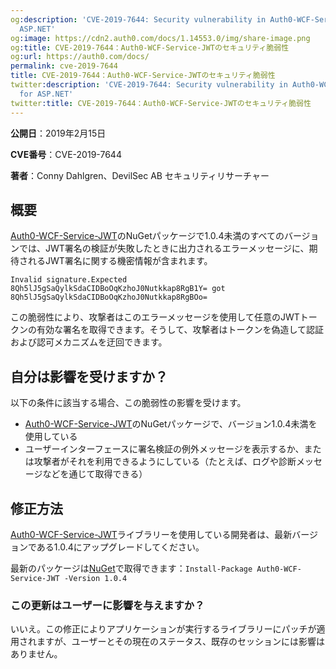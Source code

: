 ```yaml
---
og:description: 'CVE-2019-7644: Security vulnerability in Auth0-WCF-Service-JWT for
  ASP.NET'
og:image: https://cdn2.auth0.com/docs/1.14553.0/img/share-image.png
og:title: CVE-2019-7644：Auth0-WCF-Service-JWTのセキュリティ脆弱性
og:url: https://auth0.com/docs/
permalink: cve-2019-7644
title: CVE-2019-7644：Auth0-WCF-Service-JWTのセキュリティ脆弱性
twitter:description: 'CVE-2019-7644: Security vulnerability in Auth0-WCF-Service-JWT
  for ASP.NET'
twitter:title: CVE-2019-7644：Auth0-WCF-Service-JWTのセキュリティ脆弱性
---
```


**公開日**：2019年2月15日

**CVE番号**：CVE-2019-7644

**著者**：Conny Dahlgren、DevilSec AB セキュリティリサーチャー

## 概要

[Auth0-WCF-Service-JWT](https://www.nuget.org/packages/Auth0-WCF-Service-JWT/)のNuGetパッケージで1.0.4未満のすべてのバージョンでは、JWT署名の検証が失敗したときに出力されるエラーメッセージに、期待されるJWT署名に関する機密情報が含まれます。

`Invalid signature.Expected 8Qh5lJ5gSaQylkSdaCIDBoOqKzhoJ0Nutkkap8RgB1Y= got 8Qh5lJ5gSaQylkSdaCIDBoOqKzhoJ0Nutkkap8RgBOo=`

この脆弱性により、攻撃者はこのエラーメッセージを使用して任意のJWTトークンの有効な署名を取得できます。そうして、攻撃者はトークンを偽造して認証および認可メカニズムを迂回できます。

## 自分は影響を受けますか？

以下の条件に該当する場合、この脆弱性の影響を受けます。

* [Auth0-WCF-Service-JWT](https://www.nuget.org/packages/Auth0-WCF-Service-JWT/)のNuGetパッケージで、バージョン1.0.4未満を使用している
* ユーザーインターフェースに署名検証の例外メッセージを表示するか、または攻撃者がそれを利用できるようにしている（たとえば、ログや診断メッセージなどを通じて取得できる）

## 修正方法

[Auth0-WCF-Service-JWT](https://www.nuget.org/packages/Auth0-WCF-Service-JWT/)ライブラリーを使用している開発者は、最新バージョンである1.0.4にアップグレードしてください。

最新のパッケージは[NuGet](https://www.nuget.org)で取得できます：`Install-Package Auth0-WCF-Service-JWT -Version 1.0.4`

### この更新はユーザーに影響を与えますか？

いいえ。この修正によりアプリケーションが実行するライブラリーにパッチが適用されますが、ユーザーとその現在のステータス、既存のセッションには影響はありません。